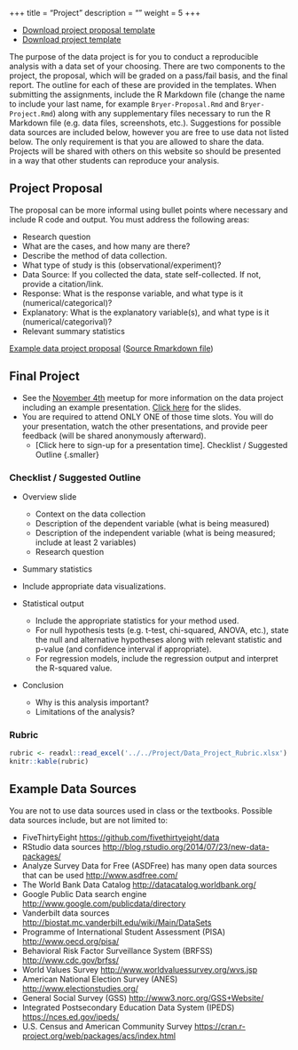 +++
title = "Project"
description = ""
weight = 5
+++



* [Download project proposal template](https://raw.githubusercontent.com/jbryer/DATA606Fall2020/master/Project/DATA606_proposal_template.Rmd)
* [Download project template](https://raw.githubusercontent.com/jbryer/DATA606Fall2020/master/Project/DATA606_project_template.Rmd)

The purpose of the data project is for you to conduct a reproducible analysis with a data set of your choosing. There are two components to the project, the proposal, which will be graded on a pass/fail basis, and the final report. The outline for each of these are provided in the templates. When submitting the assignments, include the R Markdown file (change the name to include your last name, for example `Bryer-Proposal.Rmd` and `Bryer-Project.Rmd`) along with any supplementary files necessary to run the R Markdown file (e.g. data files, screenshots, etc.). Suggestions for possible data sources are included below, however you are free to use data not listed below. The only requirement is that you are allowed to share the data. Projects will be shared with others on this website so should be presented in a way that other students can reproduce your analysis.

## Project Proposal

The proposal can be more informal using bullet points where necessary and include R code and output. You must address the following areas:

* Research question 
* What are the cases, and how many are there?
* Describe the method of data collection.
* What type of study is this (observational/experiment)?
* Data Source: If you collected the data, state self-collected. If not, provide a citation/link.
* Response: What is the response variable, and what type is it (numerical/categorical)?
* Explanatory: What is the explanatory variable(s), and what type is it (numerical/categorival)?
* Relevant summary statistics 

[Example data project proposal](http://htmlpreview.github.io/?https://github.com/jbryer/DATA606Fall2020/blob/master/Project/Example_proposal.html) ([Source Rmarkdown file](https://raw.githubusercontent.com/jbryer/DATA606Fall2020/master/Project/Example_proposal.Rmd))

## Final Project

* See the [November 4th](https://youtu.be/AsxEmbIYUBg) meetup for more information on the data project including an example presentation. [Click here](https://fall2020.data606.net/slides/Data_Project.html) for the slides.
* You are required to attend ONLY ONE of those time slots. You will do your presentation, watch the other presentations, and provide peer feedback (will be shared anonymously afterward).
	* [Click here to sign-up for a presentation time].
Checklist / Suggested Outline {.smaller}


### Checklist / Suggested Outline

* Overview slide
	* Context on the data collection
	* Description of the dependent variable (what is being measured)
	* Description of the independent variable (what is being measured; include at least 2 variables)
	* Research question

* Summary statistics

* Include appropriate data visualizations.

* Statistical output
	* Include the appropriate statistics for your method used.
	* For null hypothesis tests (e.g. t-test, chi-squared, ANOVA, etc.), state the null and alternative hypotheses along with relevant statistic and p-value (and confidence interval if appropriate).
	* For regression models, include the regression output and interpret the R-squared value.

* Conclusion
	* Why is this analysis important?
	* Limitations of the analysis?

### Rubric

```r
rubric <- readxl::read_excel('../../Project/Data_Project_Rubric.xlsx')
knitr::kable(rubric)
```


<!-- 
## Final Project Format

The final report should be presented in more formal format. Consider your audience to be non data analysts. Fellow data analysts (i.e. students) will be able to access your R Markdown file for details on the analysis. Submit a Zip file with your R Markdown file, the HTML output, and any supplementary files (e.g. data, figures, etc.). You must address the five following sections:

1. **Introduction**: What is your research question? Why do you care? Why should others care?

2. **Data**: Write about the data from your proposal in text form. Address the following points:
	* Data collection: Describe how the data were collected.
	* Cases: What are the cases? (Remember: case = units of observation or units of experiment)
	* Variables: What are the two variables you will be studying? State the type of each variable.
	* Type of study: What is the type of study, observational or an experiment? Explain how you've arrived at your conclusion using information on the sampling and/or experimental design.
	* Scope of inference - generalizability: Identify the population of interest, and whether the findings from this analysis can be generalized to that population, or, if not, a subsection of that population. Explain why or why not. Also discuss any potential sources of bias that might prevent generalizability.
	* Scope of inference - causality: Can these data be used to establish causal links between the variables of interest? Explain why or why not.

3. **Exploratory data analysis**: Perform relevant descriptive statistics, including summary statistics and visualization of the data. Also address what the exploratory data analysis suggests about your research question.

4. **Inference**: If your data fails some conditions and you can't use a theoretical method, then you should use simulation. If you can use both methods, then you should use both methods. It is your responsibility to figure out the appropriate methodology.
	* Check conditions
	* Theoretical inference (if possible) - hypothesis test and confidence interval
	* Simulation based inference - hypothesis test and confidence interval
	* Brief description of methodology that reflects your conceptual understanding  

5. **Conclusion**: Write a brief summary of your findings without repeating your statements from earlier. Also include a discussion of what you have learned about your research question and the data you collected. You may also want to include ideas for possible future research.
-->

## Example Data Sources

You are not to use data sources used in class or the textbooks. Possible data sources include, but are not limited to:

* FiveThirtyEight [https://github.com/fivethirtyeight/data](https://github.com/fivethirtyeight/data)
* RStudio data sources [http://blog.rstudio.org/2014/07/23/new-data-packages/](http://blog.rstudio.org/2014/07/23/new-data-packages/)
* Analyze Survey Data for Free (ASDFree) has many open data sources that can be used [http://www.asdfree.com/](http://www.asdfree.com/)
* The World Bank Data Catalog [http://datacatalog.worldbank.org/](http://datacatalog.worldbank.org/)
* Google Public Data search engine [http://www.google.com/publicdata/directory](http://www.google.com/publicdata/directory)
* Vanderbilt data sources [http://biostat.mc.vanderbilt.edu/wiki/Main/DataSets](http://biostat.mc.vanderbilt.edu/wiki/Main/DataSets)
* Programme of International Student Assessment (PISA) [http://www.oecd.org/pisa/](http://www.oecd.org/pisa/)
* Behavioral Risk Factor Surveillance System (BRFSS) [http://www.cdc.gov/brfss/](http://www.cdc.gov/brfss/)
* World Values Survey [http://www.worldvaluessurvey.org/wvs.jsp](http://www.worldvaluessurvey.org/wvs.jsp)
* American National Election Survey (ANES) [http://www.electionstudies.org/](http://www.electionstudies.org/)
* General Social Survey (GSS) [http://www3.norc.org/GSS+Website/](http://www3.norc.org/GSS+Website/)
* Integrated Postsecondary Education Data System (IPEDS) [https://nces.ed.gov/ipeds/](https://nces.ed.gov/ipeds/)
* U.S. Census and American Community Survey [https://cran.r-project.org/web/packages/acs/index.html](https://cran.r-project.org/web/packages/acs/index.html)
